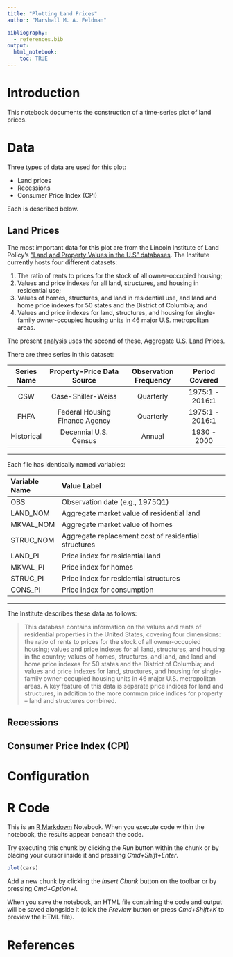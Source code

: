 ```yaml
---
title: "Plotting Land Prices"
author: "Marshall M. A. Feldman"

bibliography:
  - references.bib
output:
  html_notebook:
    toc: TRUE
---
```


# Introduction  
This notebook documents the construction of a time-series plot of land prices.

# Data  

Three types of data are used for this plot:  

* Land prices
* Recessions
* Consumer Price Index (CPI)  

Each is described below.  

## Land Prices  

The most important data for this plot are from the Lincoln Institute of Land Policy's
["Land and Property Values in the U.S" databases](http://datatoolkits.lincolninst.edu/subcenters/land-values/). The Institute currently hosts four different datasets:  

  1. The ratio of rents to prices for the stock of all owner-occupied housing;  
  2.  Values and price indexes for all land, structures, and housing in residential use;  
  3. Values of homes, structures, and land in residential use, and land and home price indexes for 50 states and the District of Columbia; and  
  4. Values and price indexes for land, structures, and housing for single-family owner-occupied housing units in 46 major U.S. metropolitan areas.  

The present analysis uses the second of these, Aggregate U.S. Land Prices.  

There are three series in this dataset:  

| Series Name |  Property-Price Data Source  | Observation Frequency | Period Covered  |
|:-----------:|:----------------------------:|:---------------------:|:---------------:|
|   CSW       |      Case-Shiller-Weiss      |       Quarterly       | 1975:1 - 2016:1 |
|   FHFA      |Federal Housing Finance Agency|       Quarterly       | 1975:1 - 2016:1 |
| Historical  |    Decennial U.S. Census     |         Annual        |   1930 - 2000   |
----------------------------------------------------------------------------------------

Each file has identically named variables:  

| Variable Name |                           Value Label                |
|:-------------|:------------------------------------------------------|
|     OBS       | Observation date (e.g., 1975Q1)                      |
| LAND_NOM      | Aggregate market value of residential land           |
| MKVAL_NOM     | Aggregate market value of homes                      |
| STRUC_NOM	    | Aggregate replacement cost of residential structures | 
| LAND_PI	      | Price index for residential land                     |
| MKVAL_PI	    | Price index for homes                                |
| STRUC_PI	    | Price index for residential structures               |
| CONS_PI	      | Price index for consumption                          |
------------------------------------------------------------------------


The Institute describes these data as follows:  

>This database contains information on the values and rents of residential properties in the United States, covering four dimensions: the ratio of rents to prices for the stock of all owner-occupied housing; values and price indexes for all land, structures, and housing in the country; values of homes, structures, and land, and land and home price indexes for 50 states and the District of Columbia; and values and price indexes for land, structures, and housing for single-family owner-occupied housing units in 46 major U.S. metropolitan areas. A key feature of this data is separate price indices for land and structures, in addition to the more common price indices for property -- land and structures combined.

## Recessions

## Consumer Price Index (CPI)

# Configuration

# R Code


This is an [R Markdown](http://rmarkdown.rstudio.com) Notebook. When you execute code within the notebook, the results appear beneath the code. 

Try executing this chunk by clicking the *Run* button within the chunk or by placing your cursor inside it and pressing *Cmd+Shift+Enter*. 

```r
plot(cars)
```

Add a new chunk by clicking the *Insert Chunk* button on the toolbar or by pressing *Cmd+Option+I*.

When you save the notebook, an HTML file containing the code and output will be saved alongside it (click the *Preview* button or press *Cmd+Shift+K* to preview the HTML file).

# References
